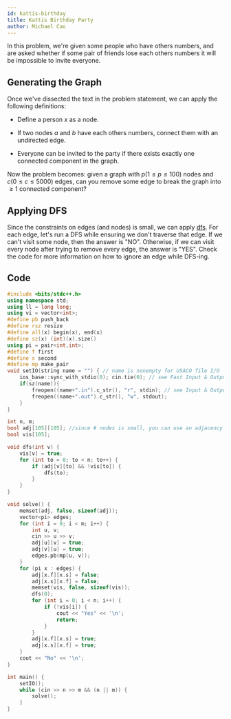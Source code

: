 ```yaml
---
id: kattis-birthday
title: Kattis Birthday Party
author: Michael Cao
---
```


In this problem, we're given some people who have others numbers, and are asked whether if some pair of friends lose each others numbers it will be impossible to invite everyone.

## Generating the Graph

Once we've dissected the text in the problem statement, we can apply the following definitions:

- Define a person $x$ as a node.

- If two nodes $a$ and $b$ have each others numbers, connect them with an undirected edge.

- Everyone can be invited to the party if there exists exactly one connected component in the graph.

Now the problem becomes: given a graph with $p (1 \leq p \leq 100)$ nodes and $c (0 \leq c \leq 5000)$ edges, can you remove some edge to break the graph into $\geq 1$ connected component?

## Applying DFS

Since the constraints on edges (and nodes) is small, we can apply [dfs](/silver/dfs/). For each edge, let's run a DFS while ensuring we don't traverse that edge. If we can't visit some node, then the answer is "NO". Otherwise, if we can visit every node after trying to remove every edge, the answer is "YES". Check the code for more information on how to ignore an edge while DFS-ing.

## Code
```cpp
#include <bits/stdc++.h>
using namespace std;
using ll = long long;
using vi = vector<int>;
#define pb push_back
#define rsz resize
#define all(x) begin(x), end(x)
#define sz(x) (int)(x).size()
using pi = pair<int,int>;
#define f first
#define s second
#define mp make_pair
void setIO(string name = "") { // name is nonempty for USACO file I/O
    ios_base::sync_with_stdio(0); cin.tie(0); // see Fast Input & Output
    if(sz(name)){
        freopen((name+".in").c_str(), "r", stdin); // see Input & Output
        freopen((name+".out").c_str(), "w", stdout);
    }
}

int n, m;
bool adj[105][105]; //since # nodes is small, you can use an adjacency matrix to easily delete edges
bool vis[105];

void dfs(int v) {
    vis[v] = true;
    for (int to = 0; to < n; to++) {
        if (adj[v][to] && !vis[to]) {
            dfs(to);
        }
    }
}

void solve() {
    memset(adj, false, sizeof(adj));
    vector<pi> edges;
    for (int i = 0; i < m; i++) {
        int u, v; 
        cin >> u >> v;
        adj[u][v] = true;
        adj[v][u] = true;
        edges.pb(mp(u, v));
    }
    for (pi x : edges) {
        adj[x.f][x.s] = false;
        adj[x.s][x.f] = false;
        memset(vis, false, sizeof(vis));
        dfs(0);
        for (int i = 0; i < n; i++) {
            if (!vis[i]) {
                cout << "Yes" << '\n';
                return;
            }
        }
        adj[x.f][x.s] = true;
        adj[x.s][x.f] = true;
    }
    cout << "No" << '\n';
}

int main() {
    setIO();
    while (cin >> n >> m && (n || m)) {
        solve(); 
    }
}
```
